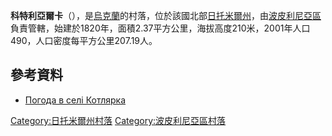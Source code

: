 {{coord|50|1|31|N|29|19|32|E|scale:30000|display=title}}

'''科特利亞爾卡'''（{{lang-uk|Котлярка}}），是[[烏克蘭|烏克蘭]]的村落，位於該國北部[[日托米爾州|日托米爾州]]，由[[波皮利尼亞區|波皮利尼亞區]]負責管轄，始建於1820年，面積2.37平方公里，海拔高度210米，2001年人口490，人口密度每平方公里207.19人。

==參考資料== 
* [http://weather.in.ua/ua/zhitomirskaja/11794 Погода в селі Котлярка] {{Wayback|url=http://weather.in.ua/ua/zhitomirskaja/11794 |date=20160821194417 }}

{{DEFAULTSORT:Котлярка}}
[[Category:日托米爾州村落|Category:日托米爾州村落]]
[[Category:波皮利尼亞區村落|Category:波皮利尼亞區村落]]


{{Zhytomyr-geo-stub}}